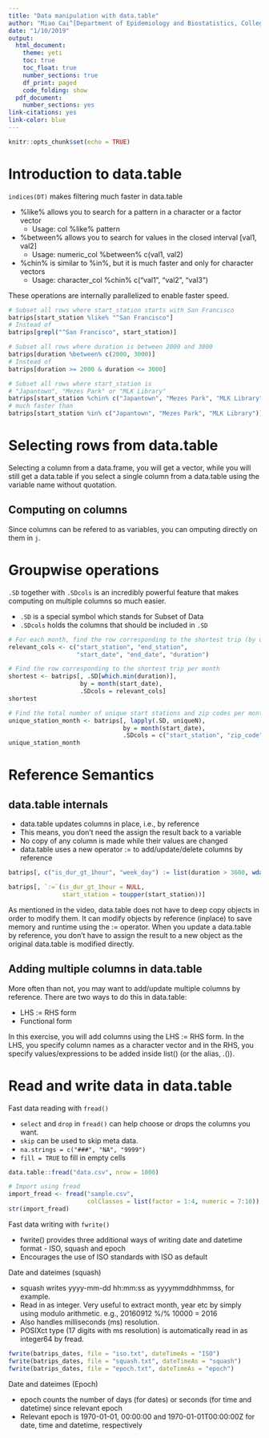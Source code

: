 ```yaml
---
title: "Data manipulation with data.table"
author: "Miao Cai^[Department of Epidemiology and Biostatistics, College for Public Health and Social Justice, Saint Louis University. Email: [miao.cai@slu.edu](miao.cai@slu.edu)]"
date: "1/10/2019"
output:
  html_document:
    theme: yeti
    toc: true
    toc_float: true
    number_sections: true
    df_print: paged
    code_folding: show
  pdf_document:
    number_sections: yes
link-citations: yes
link-color: blue
---
```


```r
knitr::opts_chunk$set(echo = TRUE)
```

# Introduction to data.table

`indices(DT)` makes filtering much faster in data.table

- %like% allows you to search for a pattern in a character or a factor vector
  - Usage: col %like% pattern
- %between% allows you to search for values in the closed interval [val1, val2]
  - Usage: numeric_col %between% c(val1, val2)
- %chin% is similar to %in%, but it is much faster and only for character vectors
  - Usage: character_col %chin% c("val1", "val2", "val3")

These operations are internally parallelized to enable faster speed.

```r
# Subset all rows where start_station starts with San Francisco
batrips[start_station %like% "^San Francisco"]
# Instead of 
batrips[grepl("^San Francisco", start_station)]

# Subset all rows where duration is between 2000 and 3000
batrips[duration %between% c(2000, 3000)]
# Instead of 
batrips[duration >= 2000 & duration <= 3000]

# Subset all rows where start_station is 
# "Japantown", "Mezes Park" or "MLK Library"
batrips[start_station %chin% c("Japantown", "Mezes Park", "MLK Library")]
# much faster than
batrips[start_station %in% c("Japantown", "Mezes Park", "MLK Library")]
```


# Selecting rows from data.table

Selecting a column from a data.frame, you will get a vector, while you will still get a data.table if you select a single column from a data.table using the variable name without quotation.


## Computing on columns

Since columns can be refered to as variables, you can omputing directly on them in `j`.

# Groupwise operations

`.SD` together with `.SDcols` is an incredibly powerful feature that makes computing on multiple columns so much easier.

- `.SD` is a special symbol which stands for Subset of Data
- `.SDcols` holds the columns that should be included in `.SD`

```r
# For each month, find the row corresponding to the shortest trip (by using which.min() on duration).
relevant_cols <- c("start_station", "end_station", 
                   "start_date", "end_date", "duration")

# Find the row corresponding to the shortest trip per month
shortest <- batrips[, .SD[which.min(duration)], 
                    by = month(start_date), 
                    .SDcols = relevant_cols]
shortest

# Find the total number of unique start stations and zip codes per month
unique_station_month <- batrips[, lapply(.SD, uniqueN), 
                                by = month(start_date), 
                                .SDcols = c("start_station", "zip_code")]
unique_station_month
```



# Reference Semantics
## data.table internals

- data.table updates columns in place, i.e., by reference
- This means, you don't need the assign the result back to a variable
- No copy of any column is made while their values are changed
- data.table uses a new operator := to add/update/delete columns by reference

```r
batrips[, c("is_dur_gt_1hour", "week_day") := list(duration > 3600, wday(start_date)]

batrips[, `:=`(is_dur_gt_1hour = NULL,                  
               start_station = toupper(start_station))]
```

As mentioned in the video, data.table does not have to deep copy objects in order to modify them. It can modify objects by reference (inplace) to save memory and runtime using the := operator. When you update a data.table by reference, you don't have to assign the result to a new object as the original data.table is modified directly.

## Adding multiple columns in data.table

More often than not, you may want to add/update multiple columns by reference. There are two ways to do this in data.table:

- LHS := RHS form
- Functional form

In this exercise, you will add columns using the LHS := RHS form. In the LHS, you specify column names as a character vector and in the RHS, you specify values/expressions to be added inside list() (or the alias, .()).


# Read and write data in data.table

Fast data reading with `fread()`

- `select` and `drop` in `fread()` can help choose or drops the columns you want. 
- `skip` can be used to skip meta data.
- `na.strings = c("###", "NA", "9999")`
- `fill = TRUE` to fill in empty cells

```r
data.table::fread("data.csv", nrow = 1000)

# Import using fread
import_fread <- fread("sample.csv", 
                      colClasses = list(factor = 1:4, numeric = 7:10))
str(import_fread)
```

Fast data writing with `fwrite()`

- fwrite() provides three additional ways of writing date and datetime format - ISO, squash and epoch
- Encourages the use of ISO standards with ISO as default


Date and dateimes (squash)

- squash writes yyyy-mm-dd hh:mm:ss as yyyymmddhhmmss, for example.
- Read in as integer. Very useful to extract month, year etc by simply using modulo arithmetic. e.g., 20160912 %/% 10000 = 2016
- Also handles milliseconds (ms) resolution.
- POSIXct type (17 digits with ms resolution) is automatically read in as integer64 by fread.

```r
fwrite(batrips_dates, file = "iso.txt", dateTimeAs = "ISO")
fwrite(batrips_dates, file = "squash.txt", dateTimeAs = "squash")
fwrite(batrips_dates, file = "epoch.txt", dateTimeAs = "epoch")
```


Date and dateimes (Epoch)

- epoch counts the number of days (for dates) or seconds (for time and datetime) since relevant epoch
- Relevant epoch is 1970-01-01, 00:00:00 and 1970-01-01T00:00:00Z for date, time and datetime, respectively